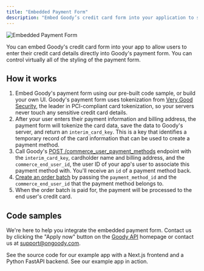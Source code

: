 ```yaml
---
title: "Embedded Payment Form"
description: "Embed Goody’s credit card form into your application to sell products without processing payment."
---
```


![Embedded Payment Form](/images/embedded-payment-form.png)

You can embed Goody's credit card form into your app to allow users to enter their credit card details directly into Goody's payment form. You can control virtually all of the styling of the payment form.

## How it works

1. Embed Goody's payment form using our pre-built code sample, or build your own UI. Goody's payment form uses tokenization from [Very Good Security](https://www.verygoodsecurity.com/), the leader in PCI-compliant card tokenization, so your servers never touch any sensitive credit card details.
2. After your user enters their payment information and billing address, the payment form will tokenize the card data, save the data to Goody's server, and return an `interim_card_key`. This is a key that identifies a temporary record of the card information that can be used to create a payment method.
3. Call Goody's [POST /commerce_user_payment_methods](/api-reference/commerce-user-payment-methods/create-a-commerce-user-payment-method) endpoint with the `interim_card_key`, cardholder name and billing address, and the `commerce_end_user_id`, the user ID of your app's user to associate this payment method with. You'll receive an `id` of a payment method back.
4. [Create an order batch](/api-reference/order-batches/create-an-order-batch) by passing the `payment_method_id` and the `commerce_end_user_id` that the payment method belongs to.
5. When the order batch is paid for, the payment will be processed to the end user's credit card.

## Code samples

We're here to help you integrate the embedded payment form. Contact us by clicking the "Apply now" button on the [Goody API](https://www.ongoody.com/business/gift-api) homepage or contact us at [support@ongoody.com](mailto:support@ongoody.com).

<Card title="GitHub: Example App with Next.js and Python FastAPI" icon="code" href="https://github.com/ongoody/commerce-api-dcc-sample-fastapi-nextjs">
  See the source code for our example app with a Next.js frontend and a Python FastAPI backend.
</Card>

<Card title="Live Demo: Example App with Next.js and Python FastAPI" icon="browsers" href="https://commerce-api-dcc-sample-fastapi-nextjs.vercel.app/">
  See our example app in action.
</Card>